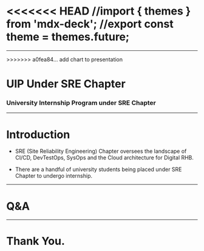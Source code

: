 <<<<<<< HEAD
//import { themes } from 'mdx-deck';
//export const theme = themes.future;
=======

---

<MaturityChart y="12" org="RHB Digital"/>
>>>>>>> a0fea84... add chart to presentation

# UIP Under SRE Chapter
### University Internship Program under SRE Chapter

---

# Introduction

- SRE (Site Reliability Engineering) Chapter oversees the landscape of CI/CD, DevTestOps, SysOps and the Cloud architecture for Digital RHB.

- There are a handful of university students being placed under SRE Chapter to undergo internship.

---

# Q&A

---

# Thank You.
